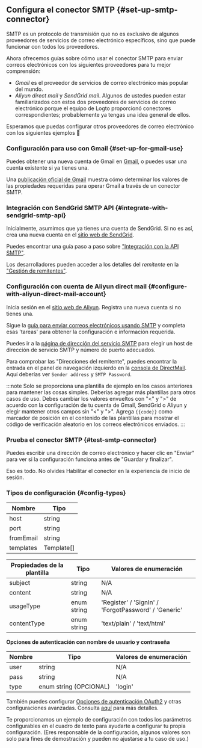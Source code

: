 ## Configura el conector SMTP \{#set-up-smtp-connector}

SMTP es un protocolo de transmisión que no es exclusivo de algunos proveedores de servicios de correo electrónico específicos, sino que puede funcionar con todos los proveedores.

Ahora ofrecemos guías sobre cómo usar el conector SMTP para enviar correos electrónicos con los siguientes proveedores para tu mejor comprensión:

- _Gmail_ es el proveedor de servicios de correo electrónico más popular del mundo.
- _Aliyun direct mail_ y _SendGrid mail_. Algunos de ustedes pueden estar familiarizados con estos dos proveedores de servicios de correo electrónico porque el equipo de Logto proporcionó conectores correspondientes; probablemente ya tengas una idea general de ellos.

Esperamos que puedas configurar otros proveedores de correo electrónico con los siguientes ejemplos :rocket:

### Configuración para uso con Gmail \{#set-up-for-gmail-use}

Puedes obtener una nueva cuenta de Gmail en [Gmail](https://mail.google.com/), o puedes usar una cuenta existente si ya tienes una.

Una [publicación oficial de Gmail](https://support.google.com/a/answer/176600) muestra cómo determinar los valores de las propiedades requeridas para operar Gmail a través de un conector SMTP.

### Integración con SendGrid SMTP API \{#integrate-with-sendgrid-smtp-api}

Inicialmente, asumimos que ya tienes una cuenta de SendGrid. Si no es así, crea una nueva cuenta en el [sitio web de SendGrid](https://app.sendgrid.com/).

Puedes encontrar una guía paso a paso sobre ["Integración con la API SMTP"](https://docs.sendgrid.com/for-developers/sending-email/integrating-with-the-smtp-api).

Los desarrolladores pueden acceder a los detalles del _remitente_ en la ["Gestión de remitentes"](https://mc.sendgrid.com/senders).

### Configuración con cuenta de Aliyun direct mail \{#configure-with-aliyun-direct-mail-account}

Inicia sesión en el [sitio web de Aliyun](https://cn.aliyun.com/). Registra una nueva cuenta si no tienes una.

Sigue la [guía para enviar correos electrónicos usando SMTP](https://www.alibabacloud.com/help/en/directmail/latest/send-emails-using-smtp) y completa esas 'tareas' para obtener la configuración e información requerida.

Puedes ir a la [página de dirección del servicio SMTP](https://www.alibabacloud.com/help/en/directmail/latest/smtp-service-address) para elegir un host de dirección de servicio SMTP y número de puerto adecuados.

Para comprobar las "Direcciones del remitente", puedes encontrar la entrada en el panel de navegación izquierdo en la [consola de DirectMail](https://dm.console.aliyun.com/). Aquí deberías ver `Sender address` y `SMTP Password`.

:::note
Solo se proporciona una plantilla de ejemplo en los casos anteriores para mantener las cosas simples. Deberías agregar más plantillas para otros casos de uso.
Debes cambiar los valores envueltos con "\<" y ">" de acuerdo con la configuración de tu cuenta de Gmail, SendGrid o Aliyun y elegir mantener otros campos sin "\<" y ">".
Agrega `{{code}}` como marcador de posición en el contenido de las plantillas para mostrar el código de verificación aleatorio en los correos electrónicos enviados.
:::

### Prueba el conector SMTP \{#test-smtp-connector}

Puedes escribir una dirección de correo electrónico y hacer clic en "Enviar" para ver si la configuración funciona antes de "Guardar y finalizar".

Eso es todo. No olvides <MainSiteUrl href="/connectors/email-connectors/#enable-email-sign-up-or-sign-in">Habilitar el conector en la experiencia de inicio de sesión</MainSiteUrl>.

### Tipos de configuración \{#config-types}

| Nombre    | Tipo       |
| --------- | ---------- |
| host      | string     |
| port      | string     |
| fromEmail | string     |
| templates | Template[] |

| Propiedades de la plantilla | Tipo        | Valores de enumeración                               |
| --------------------------- | ----------- | ---------------------------------------------------- |
| subject                     | string      | N/A                                                  |
| content                     | string      | N/A                                                  |
| usageType                   | enum string | 'Register' / 'SignIn' / 'ForgotPassword' / 'Generic' |
| contentType                 | enum string | 'text/plain' / 'text/html'                           |

**Opciones de autenticación con nombre de usuario y contraseña**

| Nombre | Tipo                   | Valores de enumeración |
| ------ | ---------------------- | ---------------------- |
| user   | string                 | N/A                    |
| pass   | string                 | N/A                    |
| type   | enum string (OPCIONAL) | 'login'                |

También puedes configurar [Opciones de autenticación OAuth2](https://nodemailer.com/smtp/oauth2/) y otras configuraciones avanzadas. Consulta [aquí](https://nodemailer.com/smtp/) para más detalles.

Te proporcionamos un ejemplo de configuración con todos los parámetros configurables en el cuadro de texto para ayudarte a configurar tu propia configuración. (Eres responsable de la configuración, algunos valores son solo para fines de demostración y pueden no ajustarse a tu caso de uso.)

